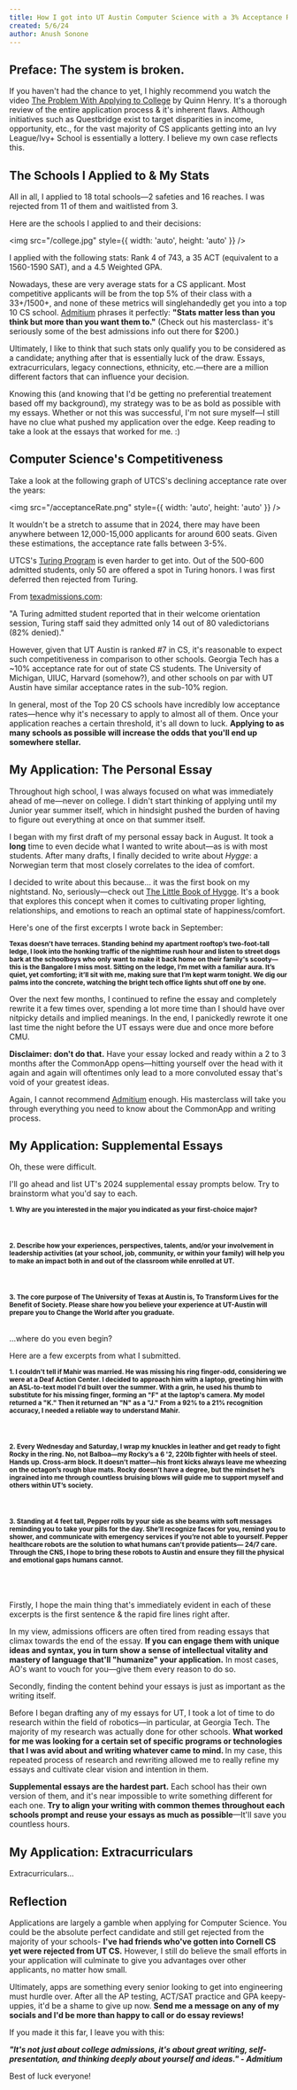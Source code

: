 ```yaml
---
title: How I got into UT Austin Computer Science with a 3% Acceptance Rate
created: 5/6/24
author: Anush Sonone
---
```


## Preface: The system is broken.

If you haven't had the chance to yet, I highly recommend you watch the video [The Problem With Applying to College](https://www.youtube.com/watch?v=4bDFSgl8mpQ) 
by Quinn Henry. It's a thorough review of the entire application process & it's inherent flaws. Although initiatives such as Questbridge exist to 
target disparities in income, opportunity, etc., for the vast majority of CS applicants
getting into an Ivy League/Ivy+ School is essentially a lottery. I believe my own case reflects this.

## The Schools I Applied to & My Stats

All in all, I applied to 18 total schools—2 safeties and 16 reaches. I was rejected from 11 of them and waitlisted from 3.

Here are the schools I applied to and their decisions:

<img src="/college.jpg" style={{ width: 'auto', height: 'auto' }} />

I applied with the following stats: Rank 4 of 743, a 35 ACT (equivalent to a 1560-1590 SAT), and a 4.5 Weighted GPA. 

Nowadays, these are very average stats for a CS applicant. Most competitive applicants will be from the top 
5% of their class with a 33+/1500+, and none of these metrics will singlehandedly get you into a top 10 CS school.
[Admitium](https://admitium.com/lessons/masterclass-5-common-application-activities-how-to-write-winning-titles-and-descriptions/) 
phrases it perfectly: <b>"Stats matter less than you think but more than you want them to."</b> (Check out his masterclass- it's seriously some 
of the best admissions info out there for $200.)

Ultimately, I like to think that such stats only qualify you to be considered as a candidate; anything after that is essentially luck of the draw.
Essays, extracurriculars, legacy connections, ethnicity, etc.—there are a million different factors that can influence your decision. 

Knowing this (and knowing that I'd be getting no preferential treatement based off my background), my strategy was to be as bold as possible with my essays.
Whether or not this was successful, I'm not sure myself—I still have no clue what pushed my application over the edge. Keep reading to take a look at the
essays that worked for me. :)

## Computer Science's Competitiveness

Take a look at the following graph of UTCS's declining acceptance rate over the years:

<img src="/acceptanceRate.png" style={{ width: 'auto', height: 'auto' }} />

It wouldn't be a stretch to assume that in 2024, there may have been anywhere between 12,000-15,000 applicants for around 600 seats.
Given these estimations, the acceptance rate falls between 3-5%. 

UTCS's [Turing Program](https://www.cs.utexas.edu/turing-scholars) is even harder to get into. Out of the 500-600 admitted students, only 50 are offered
a spot in Turing honors. I was first deferred then rejected from Turing. 

From [texadmissions.com](https://texadmissions.com/blog/2018/5/16/ut-austin-computer-science-acceptance-rate-and-application-tips#:~:text=It's%20safe%20to%20assume%20that,Computer%20Science%20is%20ridiculously%20difficult.):

"A Turing admitted student reported that in their welcome orientation session, Turing staff said they admitted only 14 out of 80 valedictorians (82% denied)."

However, given that UT Austin is ranked #7 in CS, it's reasonable to expect such competitiveness in comparison to other schools. Georgia Tech
has a ~10% acceptance rate for out of state CS students. The University of Michigan, UIUC, Harvard (somehow?), and other schools on par with UT Austin have
similar acceptance rates in the sub-10% region.  

In general, most of the Top 20 CS schools have incredibly low acceptance rates—hence why it's necessary to apply to almost all of them. Once your application reaches
a certain threshold, it's all down to luck. <b>Applying to as many schools as possible will increase the odds that you'll end up somewhere stellar.</b>

## My Application: The Personal Essay

Throughout high school, I was always focused on what was immediately ahead of me—never on college. I didn't start thinking of applying until my Junior year summer
itself, which in hindsight pushed the burden of having to figure out everything at once on that summer itself.

I began with my first draft of my personal essay back in August. It took a <b>long</b> time to even decide what I wanted to write about—as is with most students.
After many drafts, I finally decided to write about <i>Hygge</i>: a Norwegian term that most closely correlates to the idea of comfort. 

I decided to write about this because... it was the first book on my nightstand. No, seriously—check out [The Little Book of Hygge](https://www.amazon.com/Little-Book-Hygge-Danish-Secrets/dp/0062658808). 
It's a book that explores this concept when it comes to cultivating proper lighting, relationships, and emotions to reach an optimal state of happiness/comfort.

Here's one of the first excerpts I wrote back in September:

<small><b>Texas doesn't have terraces. Standing behind my apartment rooftop’s two-foot-tall ledge, I look into the honking traffic of the nighttime rush hour and listen to street dogs bark at the schoolboys who only want to make it back home on their family's scooty— this is the Bangalore I miss most. Sitting on the ledge, I’m met with a familiar aura. It’s quiet, yet comforting; it’ll sit with me, making sure that I’m kept warm tonight. We dig our palms into the concrete, watching the bright tech office lights shut off one by one.</b></small>

Over the next few months, I continued to refine the essay and completely rewrite it a few times over, spending a lot more time than I should have over nitpicky details
and implied meanings. In the end, I panickedly rewrote it one last time the night before the UT essays were due and once more before CMU.

<b>Disclaimer: don't do that.</b> Have your essay locked and ready within a 2 to 3 months after the CommonApp opens—hitting yourself over the head with it again and again will 
oftentimes only lead to a more convoluted essay that's void of your greatest ideas.

Again, I cannot recommend [Admitium](https://admitium.com/lessons/masterclass-5-common-application-activities-how-to-write-winning-titles-and-descriptions/) enough. His 
masterclass will take you through everything you need to know about the CommonApp and writing process.

## My Application: Supplemental Essays

Oh, these were difficult. 

I'll go ahead and list UT's 2024 supplemental essay prompts below. Try to brainstorm what you'd say to each.

<b><small>1. Why are you interested in the major you indicated as your first-choice major?</small></b>
<br></br>
<br></br>
<b><small>2. Describe how your experiences, perspectives, talents, and/or your involvement in leadership activities (at your school, job, community, or within your family) will help you to make an impact both in and out of the classroom while enrolled at UT.</small></b>
<br></br>
<br></br>
<b><small>3. The core purpose of The University of Texas at Austin is, To Transform Lives for the Benefit of Society. Please share how you believe your experience at UT-Austin will prepare you to Change the World after you graduate.</small></b>
<br></br>

...where do you even begin?

Here are a few excerpts from what I submitted.

<b><small>1. I couldn't tell if Mahir was married. He was missing his ring finger-odd, considering we were at a Deaf Action Center. I decided to approach him with a laptop, greeting him with an ASL-to-text model I'd built over the summer. With a grin, he used his thumb to substitute for his missing finger, forming an "F" at the laptop's camera. My model returned a "K." Then it returned an "N" as a "J." From a 92% to a 21% recognition accuracy, I needed a reliable way to understand Mahir. </small></b>
<br></br>
<br></br>
<b><small>2. Every Wednesday and Saturday, I wrap my knuckles in leather and get ready to fight Rocky in the ring. No, not Balboa—my Rocky’s a 6 '2, 220lb fighter with heels of steel. Hands up. Cross-arm block. It doesn’t matter—his front kicks always leave me wheezing on the octagon’s rough blue mats. Rocky doesn’t have a degree, but the mindset he’s ingrained into me through countless bruising blows will guide me to support myself and others within UT’s society.</small></b>
<br></br>
<br></br>
<b><small>3. Standing at 4 feet tall, Pepper rolls by your side as she beams with soft messages reminding you to take your pills for the day. She’ll recognize faces for you, remind you to shower, and communicate with emergency services if you’re not able to yourself. Pepper healthcare robots are the solution to what humans can't provide patients— 24/7 care. Through the CNS, I hope to bring these robots to Austin and ensure they fill the physical and emotional gaps humans cannot.</small></b>
<br></br>
<br></br>

Firstly, I hope the main thing that's immediately evident in each of these excerpts is the first sentence & the rapid fire lines right after. 

In my view, admissions officers are often tired from reading essays that climax towards the end of the essay. <b>If you can engage them with unique ideas and syntax, you
in turn show a sense of intellectual vitality and mastery of language that'll "humanize" your application.</b> 
In most cases, AO's want to vouch for you—give them every reason to do so.

Secondly, finding the content behind your essays is just as important as the writing itself.

Before I began drafting any of my essays for UT, I took a lot of time to do research within the field of robotics—in particular, at Georgia Tech.
The majority of my research was actually done for other schools. <b> What worked for me was looking for a certain set of specific 
programs or technologies that I was avid about and writing whatever came to mind. </b> In my case, this repeated process of research and rewriting 
allowed me to really refine my essays and cultivate clear vision and intention in them.

<b>Supplemental essays are the hardest part.</b> Each school has their own version of them, and it's near impossible to write something different for each one.
<b>Try to align your writing with common themes throughout each schools prompt and reuse your essays as much as possible</b>—It'll save you countless hours.

## My Application: Extracurriculars

Extracurriculars...

## Reflection

Applications are largely a gamble when applying for Computer Science. You could be the absolute perfect candidate and still
get rejected from the majority of your schools- <b>I've had friends who've gotten into Cornell CS yet were rejected from UT CS.</b>
However, I still do believe the small efforts in your application will culminate to give you advantages over other applicants, no matter
how small.

Ultimately, apps are something every senior looking to get into engineering must hurdle over.  After all the 
AP testing, ACT/SAT practice and GPA keepy-uppies, it'd be a shame to give up now. <b>Send me a message
on any of my socials and I'd be more than happy to call or do essay reviews!</b>

If you made it this far, I leave you with this:

<b><i>"It's not just about college admissions, it's about great writing, self-presentation, and thinking deeply
about yourself and ideas." - Admitium</i></b>

Best of luck everyone!